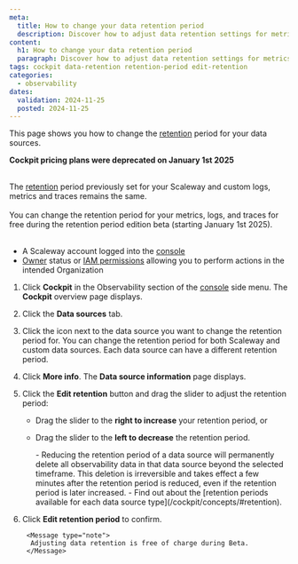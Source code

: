 ```yaml
---
meta:
  title: How to change your data retention period
  description: Discover how to adjust data retention settings for metrics, logs, and traces in Cockpit.
content:
  h1: How to change your data retention period
  paragraph: Discover how to adjust data retention settings for metrics, logs, and traces in Cockpit.
tags: cockpit data-retention retention-period edit-retention
categories:
  - observability
dates:
  validation: 2024-11-25
  posted: 2024-11-25
---
```


This page shows you how to change the [retention](/cockpit/concepts/#retention) period for your data sources.

<Message type="important">

 **Cockpit pricing plans were deprecated on January 1st 2025** <br /><br />

 The [retention](/cockpit/concepts/#retention) period previously set for your Scaleway and custom logs, metrics and traces remains the same. <br /><br />
 You can change the retention period for your metrics, logs, and traces for free during the retention period edition beta (starting January 1st 2025). <br /><br />
</Message>

<Macro id="requirements" />

  - A Scaleway account logged into the [console](https://console.scaleway.com)
  - [Owner](/iam/concepts/#owner) status or [IAM permissions](/iam/concepts/#permission) allowing you to perform actions in the intended Organization

1. Click **Cockpit** in the Observability section of the [console](https://console.scaleway.com/) side menu. The **Cockpit** overview page displays.
2. Click the **Data sources** tab.
3. Click the <Icon name="more" /> icon next to the data source you want to change the retention period for.
        <Message type="tip">
         You can change the retention period for both Scaleway and custom data sources. Each data source can have a different retention period.
        </Message>
4. Click **More info**. The **Data source information** page displays.
5. Click the **Edit retention** button and drag the slider to adjust the retention period:
    - Drag the slider to the **right to increase** your retention period, or
    - Drag the slider to the **left to decrease** the retention period.

        <Message type="important">
         - Reducing the retention period of a data source will permanently delete all observability data in that data source beyond the selected timeframe. This deletion is irreversible and takes effect a few minutes after the retention period is reduced, even if the retention period is later increased.
         - Find out about the [retention periods available for each data source type](/cockpit/concepts/#retention).
        </Message>
6. Click **Edit retention period** to confirm.

        <Message type="note">
         Adjusting data retention is free of charge during Beta.
        </Message>